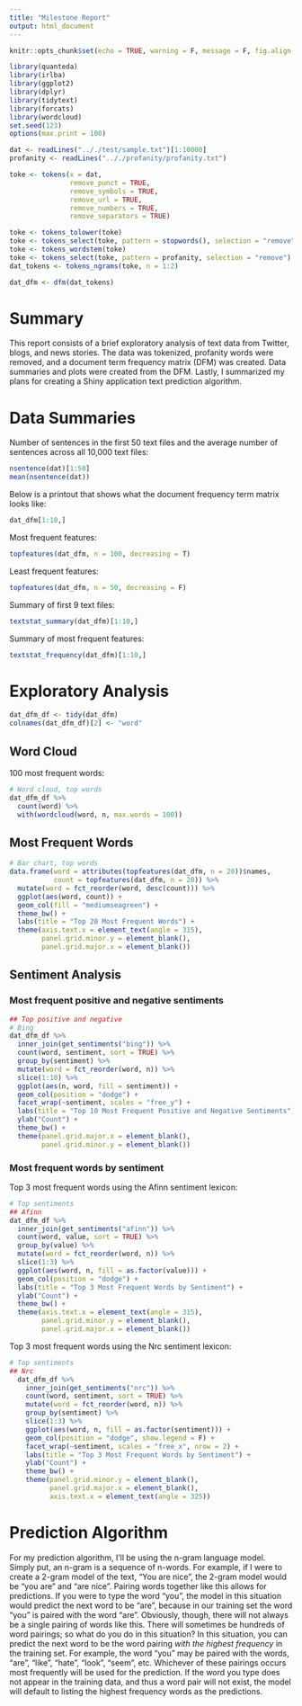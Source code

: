 ```yaml
---
title: "Milestone Report"
output: html_document
---
```


```r
knitr::opts_chunk$set(echo = TRUE, warning = F, message = F, fig.align = "center")
```

```r
library(quanteda)
library(irlba)
library(ggplot2)
library(dplyr)
library(tidytext)
library(forcats)
library(wordcloud)
set.seed(123)
options(max.print = 100)
```

```r
dat <- readLines(".././test/sample.txt")[1:10000]
profanity <- readLines(".././profanity/profanity.txt")
```

```r
toke <- tokens(x = dat, 
               remove_punct = TRUE, 
               remove_symbols = TRUE, 
               remove_url = TRUE, 
               remove_numbers = TRUE, 
               remove_separators = TRUE)

toke <- tokens_tolower(toke)
toke <- tokens_select(toke, pattern = stopwords(), selection = "remove")
toke <- tokens_wordstem(toke)
toke <- tokens_select(toke, pattern = profanity, selection = "remove")
dat_tokens <- tokens_ngrams(toke, n = 1:2)
```

```r
dat_dfm <- dfm(dat_tokens)
```

# Summary 
This report consists of a brief exploratory analysis of text data from Twitter, blogs, and news stories. The data was tokenized, profanity words were removed, and a document term frequency matrix (DFM) was created. Data summaries and plots were created from the DFM. Lastly, I summarized my plans for creating a Shiny application text prediction algorithm. 

# Data Summaries

Number of sentences in the first 50 text files and the average number of sentences across all 10,000 text files:

```r
nsentence(dat)[1:50]
mean(nsentence(dat))
```

Below is a printout that shows what the document frequency term matrix looks like:

```r
dat_dfm[1:10,]
```

Most frequent features:

```r
topfeatures(dat_dfm, n = 100, decreasing = T)
```

Least frequent features:

```r
topfeatures(dat_dfm, n = 50, decreasing = F)
```

Summary of first 9 text files:

```r
textstat_summary(dat_dfm)[1:10,]
```

Summary of most frequent features:

```r
textstat_frequency(dat_dfm)[1:10,]
```

# Exploratory Analysis 

```r
dat_dfm_df <- tidy(dat_dfm)
colnames(dat_dfm_df)[2] <- "word"
```

## Word Cloud 

100 most frequent words:

```r
# Word cloud, top words
dat_dfm_df %>%
  count(word) %>% 
  with(wordcloud(word, n, max.words = 100))
```

## Most Frequent Words 

```r
# Bar chart, top words
data.frame(word = attributes(topfeatures(dat_dfm, n = 20))$names,
           count = topfeatures(dat_dfm, n = 20)) %>%
  mutate(word = fct_reorder(word, desc(count))) %>% 
  ggplot(aes(word, count)) +
  geom_col(fill = "mediumseagreen") + 
  theme_bw() +
  labs(title = "Top 20 Most Frequent Words") +
  theme(axis.text.x = element_text(angle = 315),
        panel.grid.minor.y = element_blank(),
        panel.grid.major.x = element_blank())
```

## Sentiment Analysis 

### Most frequent positive and negative sentiments

```r
## Top positive and negative
# Bing
dat_dfm_df %>% 
  inner_join(get_sentiments("bing")) %>% 
  count(word, sentiment, sort = TRUE) %>%
  group_by(sentiment) %>% 
  mutate(word = fct_reorder(word, n)) %>% 
  slice(1:10) %>% 
  ggplot(aes(n, word, fill = sentiment)) +
  geom_col(position = "dodge") + 
  facet_wrap(~sentiment, scales = "free_y") +
  labs(title = "Top 10 Most Frequent Positive and Negative Sentiments") +
  ylab("Count") +
  theme_bw() +
  theme(panel.grid.major.x = element_blank(),
        panel.grid.minor.y = element_blank())
```

### Most frequent words by sentiment

Top 3 most frequent words using the Afinn sentiment lexicon:

```r
# Top sentiments
## Afinn
dat_dfm_df %>% 
  inner_join(get_sentiments("afinn")) %>% 
  count(word, value, sort = TRUE) %>%
  group_by(value) %>% 
  mutate(word = fct_reorder(word, n)) %>% 
  slice(1:3) %>% 
  ggplot(aes(word, n, fill = as.factor(value))) +
  geom_col(position = "dodge") +
  labs(title = "Top 3 Most Frequent Words by Sentiment") +
  ylab("Count") +
  theme_bw() +
  theme(axis.text.x = element_text(angle = 315),
        panel.grid.minor.y = element_blank(),
        panel.grid.major.x = element_blank())
```

Top 3 most frequent words using the Nrc sentiment lexicon:

```r
# Top sentiments
## Nrc
  dat_dfm_df %>% 
    inner_join(get_sentiments("nrc")) %>% 
    count(word, sentiment, sort = TRUE) %>%
    mutate(word = fct_reorder(word, n)) %>% 
    group_by(sentiment) %>% 
    slice(1:3) %>% 
    ggplot(aes(word, n, fill = as.factor(sentiment))) +
    geom_col(position = "dodge", show.legend = F) +
    facet_wrap(~sentiment, scales = "free_x", nrow = 2) +
    labs(title = "Top 3 Most Frequent Words by Sentiment") +
    ylab("Count") +
    theme_bw() +
    theme(panel.grid.minor.y = element_blank(),
          panel.grid.major.x = element_blank(),
          axis.text.x = element_text(angle = 325))
```

# Prediction Algorithm 
For my prediction algorithm, I'll be using the n-gram language model. Simply put, an n-gram is a sequence of n-words. For example, if I were to create a 2-gram model of the text, "You are nice", the 2-gram model would be "you are" and "are nice". Pairing words together like this allows for predictions. If you were to type the word "you", the model in this situation would predict the next word to be "are", because in our training set the word "you" is paired with the word "are". Obviously, though, there will not always be a single pairing of words like this. There will sometimes be hundreds of word pairings; so what do you do in this situation? In this situation, you can predict the next word to be the word pairing *with the highest frequency* in the training set. For example, the word "you" may be paired with the words, "are", "like", "hate", "look", "seem", etc. Whichever of these pairings occurs most frequently will be used for the prediction. If the word you type does not appear in the training data, and thus a word pair will not exist, the model will default to listing the highest frequency words as the predictions. 